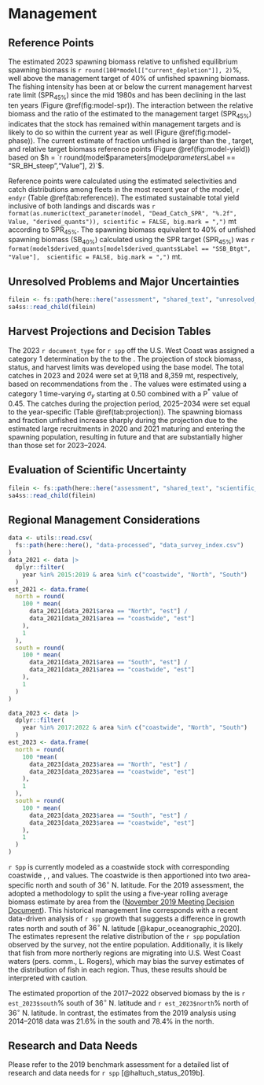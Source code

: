 # Management 

## Reference Points

The estimated 2023 spawning biomass relative to unfished equilibrium spawning biomass is `r round(100*model[["current_depletion"]], 2)`\%, well above the management target of 40\% of unfished spawning biomass. The fishing intensity has been at or below the current management harvest rate limit ($\text{SPR}_{45\%}$) since the mid 1980s and has been declining in the last ten years (Figure \@ref(fig:model-spr)). The interaction between the relative biomass and the ratio of the estimated \gls{spr} to the management target ($\text{SPR}_{45\%}$) indicates that the stock has remained within management targets and is likely to do so within the current year as well (Figure \@ref(fig:model-phase)). The current estimate of fraction unfished is larger than the \gls{msy}, \gls{spr} target, and relative target biomass reference points (Figure \@ref(fig:model-yield)) based on $h = `r round(model$parameters[model$parameters$Label == "SR_BH_steep","Value"], 2)`$.

Reference points were calculated using the estimated selectivities and catch distributions among fleets in the most recent year of the model, `r endyr` (Table \@ref(tab:reference)). The estimated sustainable total yield inclusive of both landings and discards was `r format(as.numeric(text_parameter(model, "Dead_Catch_SPR", "%.2f", Value, "derived_quants")), scientific = FALSE, big.mark = ",")` mt according to $\text{SPR}_{45\%}$. The spawning biomass equivalent to 40\% of unfished spawning biomass ($\text{SB}_{40\%}$) calculated using the SPR target ($\text{SPR}_{45\%}$) was `r format(model$derived_quants[model$derived_quants$Label == "SSB_Btgt", "Value"],  scientific = FALSE, big.mark = ",")` mt.

## Unresolved Problems and Major Uncertainties

```r
filein <- fs::path(here::here("assessment", "shared_text", "unresolved_uncertanties.Rmd"))
sa4ss::read_child(filein)
```

## Harvest Projections and Decision Tables

The 2023 `r document_type` for `r spp` off the U.S. West Coast was assigned a category 1 determination by the \gls{ssc} to the \gls{pfmc}. The projection of stock biomass, status, and harvest limits was developed using the base model. The total catches in 2023 and 2024 were set at 9,118 and 8,359 mt, respectively, based on recommendations from the \gls{gmt}. The \gls{abc} values were estimated using a category 1 time-varying $\sigma_y$ starting at 0.50 combined with a P$^{*}$ value of 0.45. The catches during the projection period, 2025--2034 were set equal to the year-specific \glsplural{abc} (Table \@ref(tab:projection)). The spawning biomass and fraction unfished increase sharply during the projection due to the estimated large recruitments in 2020 and 2021 maturing and entering the spawning population, resulting in future \glsplural{ofl} and \glsplural{abc} that are substantially higher than those set for 2023--2024.


## Evaluation of Scientific Uncertainty

```r
filein <- fs::path(here::here("assessment", "shared_text", "scientific_uncertainty.Rmd"))
sa4ss::read_child(filein)
```

## Regional Management Considerations

```r
data <- utils::read.csv(
  fs::path(here::here(), "data-processed", "data_survey_index.csv")
)
data_2021 <- data |>
  dplyr::filter(
    year %in% 2015:2019 & area %in% c("coastwide", "North", "South")
  )
est_2021 <- data.frame(
  north = round(
    100 * mean(
      data_2021[data_2021$area == "North", "est"] /
      data_2021[data_2021$area == "coastwide", "est"]
    ),
    1
  ),
  south = round(
    100 * mean(
      data_2021[data_2021$area == "South", "est"] /
      data_2021[data_2021$area == "coastwide", "est"]
    ),
    1
  )
)

data_2023 <- data |>
  dplyr::filter(
    year %in% 2017:2022 & area %in% c("coastwide", "North", "South")
  )
est_2023 <- data.frame(
  north = round(
    100 *mean(
      data_2023[data_2023$area == "North", "est"] /
      data_2023[data_2023$area == "coastwide", "est"]
    ),
    1
  ),
  south = round(
    100 * mean(
      data_2023[data_2023$area == "South", "est"] /
      data_2023[data_2023$area == "coastwide", "est"]
    ),
    1
  )
)
```

`r Spp` is currently modeled as a coastwide stock with corresponding coastwide \gls{ofl}, \gls{abc}, and \gls{acl} values. The coastwide \gls{acl} is then apportioned into two area-specific \glsplural{acl} north and south of 36$^\circ$ N. latitude. For the 2019 assessment, the \gls{pfmc} adopted a methodology to split the \gls{acl} using a five-year rolling average biomass estimate by area from the \gls{s-wcgbt} ([November 2019 \gls{pfmc} Meeting Decision Document](https://www.pcouncil.org/documents/2019/11/november-2019-decision-document.pdf/)). This historical management line corresponds with a recent data-driven analysis of `r spp` growth that suggests a difference in growth rates north and south of $36^\circ$ N. latitude [@kapur_oceanographic_2020]. The estimates represent the relative distribution of the `r spp` population observed by the survey, not the entire population. Additionally, it is likely that fish from more northerly regions are migrating into U.S. West Coast waters (pers. comm., L. Rogers), which may bias the survey estimates of the distribution of fish in each region. Thus, these results should be interpreted with caution.

The estimated proportion of the 2017--2022 observed biomass by the \gls{s-wcgbt} is `r est_2023$south`\% south of 36$^\circ$ N. latitude and `r est_2023$north`\% north of 36$^\circ$ N. latitude.  In contrast, the estimates from the 2019 analysis using 2014--2018 data was 21.6\% in the south and 78.4\% in the north.

## Research and Data Needs

Please refer to the 2019 benchmark assessment for a detailed list of research and data needs for `r spp` [@haltuch_status_2019b].

